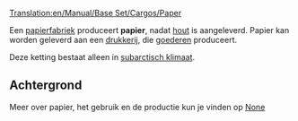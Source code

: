 [[Translation:en/Manual/Base Set/Cargos/Paper]]

{{nl/Manual/Base Set/Cargos/Vracht|name=Papier
|image=Paper.png
|geproduceerd=[[nl/Manual/Base Set/Industries/Papierfabriek|Papierfabriek]]
|geaccepteerd=[[nl/Manual/Base Set/Industries/Drukkerij|Drukkerij]]
}}


Een [[nl/Manual/Base Set/Industries/Papierfabriek|papierfabriek]] produceert '''papier''', nadat [[nl/Manual/Base Set/Cargos/Hout|hout]] is aangeleverd. Papier kan worden geleverd aan een [[nl/Manual/Base Set/Industries/Drukkerij|drukkerij]], die [[nl/Manual/Base Set/Cargos/Goederen|goederen]] produceert.

Deze ketting bestaat alleen in [[nl/Manual/Klimaat#subarctisch|subarctisch klimaat]].


==Achtergrond==

Meer over papier, het gebruik en de productie kun je vinden op [https://www.wikipedia.org/wiki/Paper None]